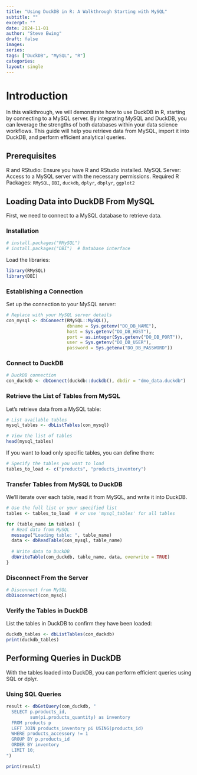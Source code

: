 ---
title: "Using DuckDB in R: A Walkthrough Starting with MySQL"
subtitle: ""
excerpt: ""
date: 2024-11-01
author: "Steve Ewing"
draft: false
images:
series:
tags: ["DuckDB", "MySQL", "R"]
categories:
layout: single
---

# Introduction

In this walkthrough, we will demonstrate how to use DuckDB in R, starting by connecting to a MySQL server. By integrating MySQL and DuckDB, you can leverage the strengths of both databases within your data science workflows. This guide will help you retrieve data from MySQL, import it into DuckDB, and perform efficient analytical queries.

## Prerequisites

R and RStudio: Ensure you have R and RStudio installed.
MySQL Server: Access to a MySQL server with the necessary permissions.
Required R Packages: ```RMySQL```, ```DBI```, ```duckdb```, ```dplyr```, ```dbplyr```, ```ggplot2```

## Loading Data into DuckDB From MySQL

First, we need to connect to a MySQL database to retrieve data.

### Installation

```{r}
# install.packages("RMySQL")
# install.packages("DBI")  # Database interface
```

Load the libraries:

```{r}
library(RMySQL)
library(DBI)
```

### Establishing a Connection

Set up the connection to your MySQL server:

```{r}
# Replace with your MySQL server details
con_mysql <- dbConnect(RMySQL::MySQL(),
                       dbname = Sys.getenv("DO_DB_NAME"),
                       host = Sys.getenv("DO_DB_HOST"), 
                       port = as.integer(Sys.getenv("DO_DB_PORT")),
                       user = Sys.getenv("DO_DB_USER"),
                       password = Sys.getenv("DO_DB_PASSWORD"))

```

### Connect to DuckDB

```{r}
# DuckDB connection
con_duckdb <- dbConnect(duckdb::duckdb(), dbdir = "dmo_data.duckdb")
```

### Retrieve the List of Tables from MySQL

Let's retrieve data from a MySQL table:

```{r}
# List available tables
mysql_tables <- dbListTables(con_mysql)

# View the list of tables
head(mysql_tables)
```

If you want to load only specific tables, you can define them:

```{r}
# Specify the tables you want to load
tables_to_load <- c("products", "products_inventory")
```

### Transfer Tables from MySQL to DuckDB

We'll iterate over each table, read it from MySQL, and write it into DuckDB.

```{r, echo=FALSE, messages=FALSE, warnings=FALSE}
# Use the full list or your specified list
tables <- tables_to_load  # or use 'mysql_tables' for all tables

for (table_name in tables) {
  # Read data from MySQL
  message("Loading table: ", table_name)
  data <- dbReadTable(con_mysql, table_name)
  
  # Write data to DuckDB
  dbWriteTable(con_duckdb, table_name, data, overwrite = TRUE)
} 
```

### Disconnect From the Server

```{r}
# Disconnect from MySQL
dbDisconnect(con_mysql)
```

### Verify the Tables in DuckDB

List the tables in DuckDB to confirm they have been loaded:

```{r}
duckdb_tables <- dbListTables(con_duckdb)
print(duckdb_tables)
```

## Performing Queries in DuckDB

With the tables loaded into DuckDB, you can perform efficient queries using SQL or dplyr.

### Using SQL Queries

```{r}
result <- dbGetQuery(con_duckdb, "
  SELECT p.products_id, 
         sum(pi.products_quantity) as inventory
  FROM products p
  LEFT JOIN products_inventory pi USING(products_id)
  WHERE products_accessory != 1
  GROUP BY p.products_id
  ORDER BY inventory
  LIMIT 10;
")

print(result)

```
